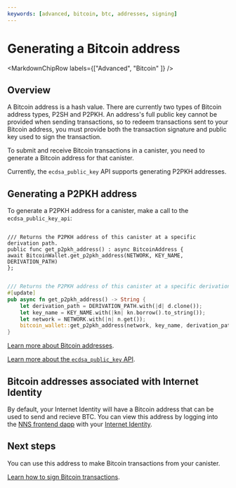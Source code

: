 ```yaml
---
keywords: [advanced, bitcoin, btc, addresses, signing]
---
```



# Generating a Bitcoin address

<MarkdownChipRow labels={["Advanced", "Bitcoin" ]} />

## Overview

A Bitcoin address is a hash value. There are currently two types of Bitcoin address types, P2SH and P2PKH. An address's full public key cannot be provided when sending transactions, so to redeem transactions sent to your Bitcoin address, you must provide both the transaction signature and public key used to sign the transaction.

To submit and receive Bitcoin transactions in a canister, you need to generate a Bitcoin address for that canister.

Currently, the `ecdsa_public_key` API supports generating P2PKH addresses.

## Generating a P2PKH address

To generate a P2PKH address for a canister, make a call to the `ecdsa_public_key_api`:

<Tabs groupId="language">
<TabItem value="motoko" label="Motoko" default>

```motoko

/// Returns the P2PKH address of this canister at a specific derivation path.
public func get_p2pkh_address() : async BitcoinAddress {
await BitcoinWallet.get_p2pkh_address(NETWORK, KEY_NAME, DERIVATION_PATH)
};

```

</TabItem>
<TabItem value="rust" label="Rust">

```rust

/// Returns the P2PKH address of this canister at a specific derivation path.
#[update]
pub async fn get_p2pkh_address() -> String {
    let derivation_path = DERIVATION_PATH.with(|d| d.clone());
    let key_name = KEY_NAME.with(|kn| kn.borrow().to_string());
    let network = NETWORK.with(|n| n.get());
    bitcoin_wallet::get_p2pkh_address(network, key_name, derivation_path).await
}

```
</TabItem>

[Learn more about Bitcoin addresses](https://en.bitcoin.it/wiki/Transaction#Pay-to-PubkeyHash).

[Learn more about the `ecdsa_public_key` API](/docs/current/references/ic-interface-spec/#ic-ecdsa_public_key).

## Bitcoin addresses associated with Internet Identity

By default, your Internet Identity will have a Bitcoin address that can be used to send and recieve BTC. You can view this address by logging into the [NNS frontend dapp](https://nns.ic0.app/) with your [Internet Identity](/docs/current/developer-docs/web-apps/user-login/internet-identity/overview). 

## Next steps

You can use this address to make Bitcoin transactions from your canister.

[Learn how to sign Bitcoin transactions](sign-transactions.mdx).
